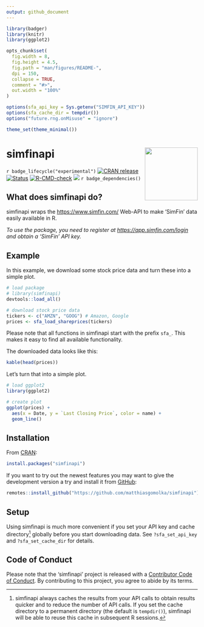 ```yaml
---
output: github_document
---
```


```r
library(badger)
library(knitr)
library(ggplot2)

opts_chunk$set(
  fig.width = 8,
  fig.height = 4.5,
  fig.path = "man/figures/README-",
  dpi = 150,
  collapse = TRUE,
  comment = "#>",
  out.width = "100%"
)

options(sfa_api_key = Sys.getenv("SIMFIN_API_KEY"))
options(sfa_cache_dir = tempdir())
options("future.rng.onMisuse" = "ignore")

theme_set(theme_minimal())
```

# simfinapi <img src="man/figures/logo.png" align="right" height="139"/>

`r badge_lifecycle("experimental")` [![CRAN
release](https://www.r-pkg.org/badges/version/simfinapi)](https://CRAN.R-project.org/package=simfinapi)
[![Status](https://www.repostatus.org/badges/latest/active.svg)](https://www.repostatus.org/#active)
[![R-CMD-check](https://github.com/matthiasgomolka/simfinapi/workflows/R-CMD-check/badge.svg)](https://github.com/matthiasgomolka/simfinapi/actions)
[![](https://codecov.io/gh/matthiasgomolka/simfinapi/branch/main/graph/badge.svg)](https://app.codecov.io/gh/matthiasgomolka/simfinapi)
`r badge_dependencies()`

## What does simfinapi do?

simfinapi wraps the <https://www.simfin.com/> Web-API to make 'SimFin' data easily available in R.

*To use the package, you need to register at <https://app.simfin.com/login> and obtain a 'SimFin'
API key.*

## Example

In this example, we download some stock price data and turn these into a simple plot.

```r
# load package
# library(simfinapi)
devtools::load_all()

# download stock price data
tickers <- c("AMZN", "GOOG") # Amazon, Google
prices <- sfa_load_shareprices(tickers)
```

Please note that all functions in simfinapi start with the prefix `sfa_`. This makes it easy to
find all available functionality.

The downloaded data looks like this:

```r
kable(head(prices))
```

Let's turn that into a simple plot.

```r
# load ggplot2
library(ggplot2)

# create plot
ggplot(prices) +
  aes(x = Date, y = `Last Closing Price`, color = name) +
  geom_line()
```

## Installation

From [CRAN](https://CRAN.R-project.org/package=simfinapi):

```r
install.packages("simfinapi")
```

If you want to try out the newest features you may want to give the development version a try and
install it from [GitHub](https://github.com/matthiasgomolka/simfinapi):

```r
remotes::install_github("https://github.com/matthiasgomolka/simfinapi")
```

## Setup

Using simfinapi is much more convenient if you set your API key and cache directory[^1] globally
before you start downloading data. See `?sfa_set_api_key` and `?sfa_set_cache_dir` for details.

[^1]: simfinapi always caches the results from your API calls to obtain results quicker and to
    reduce the number of API calls. If you set the cache directory to a permanent directory (the
    default is `tempdir()`), simfinapi will be able to reuse this cache in subsequent R sessions.

## Code of Conduct

Please note that the 'simfinapi' project is released with a [Contributor Code of
Conduct](https://github.com/matthiasgomolka/simfinapi/blob/master/.github/CODE_OF_CONDUCT.md). By
contributing to this project, you agree to abide by its terms.
